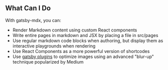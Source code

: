 ## What Can I Do

With gatsby-mdx, you can:

* Render Markdown content using custom React components
* Write entire pages in markdown and JSX by placing a file in src/pages
* Use regular markdown code blocks when authoring, but display them as interactive playgrounds when rendering
* Use React Components as a more powerful version of shortcodes
* Use [gatsby plugins](https://www.gatsbyjs.org/packages/gatsby-remark-images/?=gatsby-remark-) to optimize images using an advanced "blur-up" technique popularized by Medium
